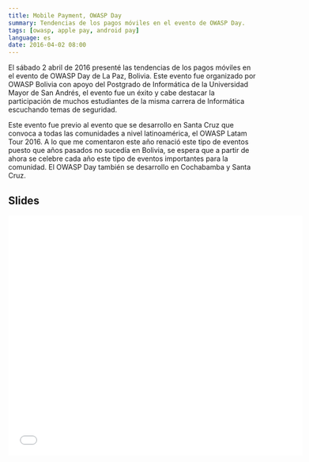 ```yaml
---
title: Mobile Payment, OWASP Day
summary: Tendencias de los pagos móviles en el evento de OWASP Day.
tags: [owasp, apple pay, android pay]
language: es
date: 2016-04-02 08:00
---
```


El sábado 2 abril de 2016 presenté las tendencias de los pagos móviles en el evento de OWASP Day de La Paz, Bolivia. Este evento fue organizado por OWASP Bolivia con apoyo del Postgrado de Informática de la Universidad Mayor de San Andrés, el evento fue un éxito y cabe destacar la participación de muchos estudiantes de la misma carrera de Informática escuchando temas de seguridad.

Este evento fue previo al evento que se desarrollo en Santa Cruz que convoca a todas las comunidades a nivel latinoamérica, el OWASP Latam Tour 2016. A lo que me comentaron este año renació este tipo de eventos puesto que años pasados no sucedía en Bolivia, se espera que a partir de ahora se celebre cada año este tipo de eventos importantes para la comunidad. El OWASP Day también se desarrollo en Cochabamba y Santa Cruz.

## Slides

<iframe src="//www.slideshare.net/slideshow/embed_code/key/4v8er8OubpFiTN" width="595" height="485" frameBorder="0" marginWidth="0" marginHeight="0" scrolling="no" style={{"border":"1px solid #CCC","borderWidth":"1px","marginBottom":"5px","maxWidth":"100%"}} allowFullScreen></iframe>
